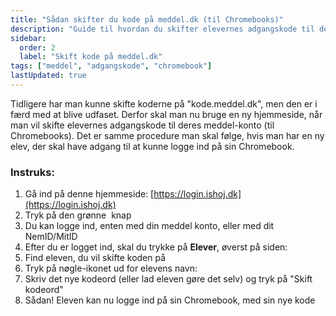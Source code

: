 ```yaml
---
title: "Sådan skifter du kode på meddel.dk (til Chromebooks)"
description: "Guide til hvordan du skifter elevernes adgangskode til deres meddel-konto, så de kan logge ind på deres Chromebooks."
sidebar:
  order: 2
  label: "Skift kode på meddel.dk"
tags: ["meddel", "adgangskode", "chromebook"]
lastUpdated: true
---
```


Tidligere har man kunne skifte koderne på "kode.meddel.dk", men den er i færd med at blive udfaset. Derfor skal man nu bruge en ny hjemmeside, når man vil skifte elevernes adgangskode til deres meddel-konto (til Chromebooks). Det er samme procedure man skal følge, hvis man har en ny elev, der skal have adgang til at kunne logge ind på sin Chromebook.

### Instruks:

1. Gå ind på denne hjemmeside: [https://login.ishoj.dk](https://login.ishoj.dk)
2. Tryk på den grønne <img src="/assets/images/skift-af-koder/meddel-login-button-01.png" alt="" class="inline-image" /> knap
3. Du kan logge ind, enten med din meddel konto, eller med dit NemID/MitID
4. Efter du er logget ind, skal du trykke på **Elever**, øverst på siden: <img src="/assets/images/skift-af-koder/meddel-students-tab-01.png" alt="" class="inline-image" />
5. Find eleven, du vil skifte koden på
6. Tryk på nøgle-ikonet ud for elevens navn: <img src="/assets/images/skift-af-koder/meddel-key-icon-01.png" alt="" class="inline-image" />
7. Skriv det nye kodeord (eller lad eleven gøre det selv) og tryk på "Skift kodeord"
8. Sådan! Eleven kan nu logge ind på sin Chromebook, med sin nye kode
